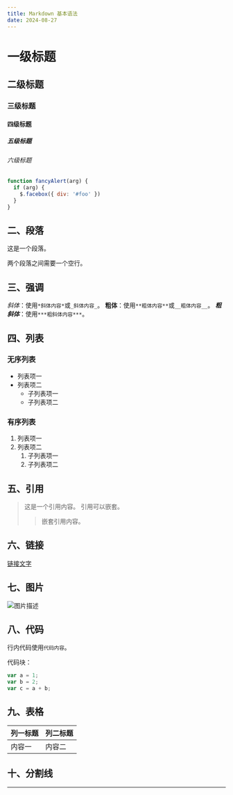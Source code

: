 ```yaml
---
title: Markdown 基本语法
date: 2024-08-27
---
```


# 一级标题
## 二级标题
### 三级标题
#### 四级标题
##### 五级标题
###### 六级标题

```js {1,3-4} showLineNumbers
function fancyAlert(arg) {
  if (arg) {
    $.facebox({ div: '#foo' })
  }
}
```

## 二、段落
这是一个段落。

两个段落之间需要一个空行。

## 三、强调
*斜体*：使用`*斜体内容*`或`_斜体内容_`。
**粗体**：使用`**粗体内容**`或`__粗体内容__`。
***粗斜体***：使用`***粗斜体内容***`。

## 四、列表
### 无序列表
- 列表项一
- 列表项二
    - 子列表项一
    - 子列表项二

### 有序列表
1. 列表项一
2. 列表项二
    1. 子列表项一
    2. 子列表项二

## 五、引用
> 这是一个引用内容。
> 引用可以嵌套。
>> 嵌套引用内容。

## 六、链接
[链接文字](链接地址)

## 七、图片
![图片描述](图片地址)

## 八、代码
行内代码使用`代码内容`。

代码块：
```js
var a = 1;
var b = 2;
var c = a + b;
```

## 九、表格
| 列一标题 | 列二标题 |
| ---- | ---- |
| 内容一 | 内容二 |

## 十、分割线
---
